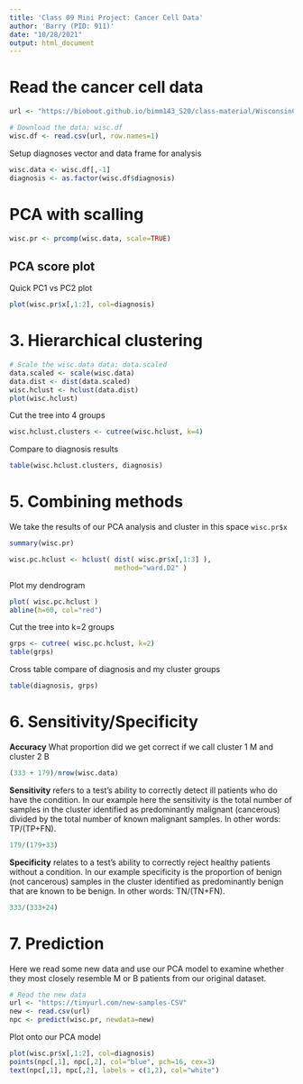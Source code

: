 ```yaml
---
title: 'Class 09 Mini Project: Cancer Cell Data'
author: 'Barry (PID: 911)'
date: "10/28/2021"
output: html_document
---
```


# Read the cancer cell data

```r
url <- "https://bioboot.github.io/bimm143_S20/class-material/WisconsinCancer.csv"

# Download the data: wisc.df
wisc.df <- read.csv(url, row.names=1)

```

Setup diagnoses vector and data frame for analysis
```r
wisc.data <- wisc.df[,-1]
diagnosis <- as.factor(wisc.df$diagnosis)
```

# PCA with scalling

```r
wisc.pr <- prcomp(wisc.data, scale=TRUE)
```

## PCA score plot
Quick PC1 vs PC2 plot
```r
plot(wisc.pr$x[,1:2], col=diagnosis)
```


# 3. Hierarchical clustering

```r
# Scale the wisc.data data: data.scaled
data.scaled <- scale(wisc.data)
data.dist <- dist(data.scaled)
wisc.hclust <- hclust(data.dist)
plot(wisc.hclust)
```
Cut the tree into 4 groups
```r
wisc.hclust.clusters <- cutree(wisc.hclust, k=4)
```

Compare to diagnosis results

```r
table(wisc.hclust.clusters, diagnosis)
```

# 5. Combining methods

We take the results of our PCA analysis and cluster in this space `wisc.pr$x`

```r
summary(wisc.pr)
```

```r
wisc.pc.hclust <- hclust( dist( wisc.pr$x[,1:3] ),
                          method="ward.D2" )
```

Plot my dendrogram
```r
plot( wisc.pc.hclust )
abline(h=60, col="red")
```

Cut the tree into k=2 groups

```r
grps <- cutree( wisc.pc.hclust, k=2)
table(grps)
```

Cross table compare of diagnosis and my cluster groups

```r
table(diagnosis, grps)
```

# 6. Sensitivity/Specificity
**Accuracy** What proportion did we get correct if we call cluster 1 M and cluster 2 B

```r
(333 + 179)/nrow(wisc.data)
```


**Sensitivity** refers to a test’s ability to correctly detect ill patients who do have the condition. In our example here the sensitivity is the total number of samples in the cluster identified as predominantly malignant (cancerous) divided by the total number of known malignant samples. In other words: TP/(TP+FN).

```r
179/(179+33)
```


**Specificity** relates to a test’s ability to correctly reject healthy patients without a condition. In our example specificity is the proportion of benign (not cancerous) samples in the cluster identified as predominantly benign that are known to be benign. In other words: TN/(TN+FN).

```r
333/(333+24)
```

# 7. Prediction

Here we read some new data and use our PCA model to examine whether they most closely resemble M or B patients from our original dataset.

```r
# Read the new data
url <- "https://tinyurl.com/new-samples-CSV"
new <- read.csv(url)
npc <- predict(wisc.pr, newdata=new)
```

Plot onto our PCA model
```r
plot(wisc.pr$x[,1:2], col=diagnosis)
points(npc[,1], npc[,2], col="blue", pch=16, cex=3)
text(npc[,1], npc[,2], labels = c(1,2), col="white")
```








